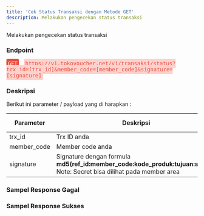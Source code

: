 ```yaml
---
title: 'Cek Status Transaksi dengan Metode GET'
description: Melakukan pengecekan status transaksi
---
```



Melakukan pengecekan status transaksi

### Endpoint
<div style="font-family:monospace;">
<span style="color:white;background:#e74c3c;border-radius: 4px;padding: 4px;">GET</span>
<span style="margin-left:4px;color:#e74c3c;background:#fed1cc;border-radius: 4px;padding: 4px;">https://v1.tokovoucher.net/v1/transaksi/status?trx_id=[trx_id]&member_code=[member_code]&signature=[signature]
</div>

### Deskripsi
Berikut ini parameter / payload yang di harapkan :


| Parameter   | Deskripsi                                                                                                              | Tipe Data | Wajib |
|-------------|------------------------------------------------------------------------------------------------------------------------|-----------|-------|
| trx_id      | Trx ID anda                                                                                                       | String    | Ya    |
| member_code | Member code anda                                                                                                       | String    | Ya    |
| signature   | Signature dengan formula **md5(ref_id:member_code:kode_produk:tujuan:secret)**    Note: Secret bisa dilihat pada member area | String    | Ya    |

### Sampel Response Gagal

### Sampel Response Sukses
